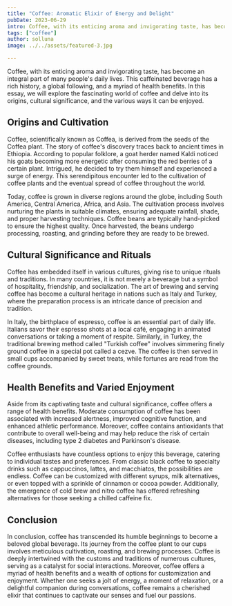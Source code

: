 ```yaml
---
title: "Coffee: Aromatic Elixir of Energy and Delight"
pubDate: 2023-06-29
intro: Coffee, with its enticing aroma and invigorating taste, has become an integral part of many people's daily lives.
tags: ["coffee"]
author: solluna
image: ../../assets/featured-3.jpg

---
```

Coffee, with its enticing aroma and invigorating taste, has become an integral part of many people's daily lives. This caffeinated beverage has a rich history, a global following, and a myriad of health benefits. In this essay, we will explore the fascinating world of coffee and delve into its origins, cultural significance, and the various ways it can be enjoyed.

## Origins and Cultivation

Coffee, scientifically known as Coffea, is derived from the seeds of the Coffea plant. The story of coffee's discovery traces back to ancient times in Ethiopia. According to popular folklore, a goat herder named Kaldi noticed his goats becoming more energetic after consuming the red berries of a certain plant. Intrigued, he decided to try them himself and experienced a surge of energy. This serendipitous encounter led to the cultivation of coffee plants and the eventual spread of coffee throughout the world.

Today, coffee is grown in diverse regions around the globe, including South America, Central America, Africa, and Asia. The cultivation process involves nurturing the plants in suitable climates, ensuring adequate rainfall, shade, and proper harvesting techniques. Coffee beans are typically hand-picked to ensure the highest quality. Once harvested, the beans undergo processing, roasting, and grinding before they are ready to be brewed.

## Cultural Significance and Rituals

Coffee has embedded itself in various cultures, giving rise to unique rituals and traditions. In many countries, it is not merely a beverage but a symbol of hospitality, friendship, and socialization. The art of brewing and serving coffee has become a cultural heritage in nations such as Italy and Turkey, where the preparation process is an intricate dance of precision and tradition.

In Italy, the birthplace of espresso, coffee is an essential part of daily life. Italians savor their espresso shots at a local café, engaging in animated conversations or taking a moment of respite. Similarly, in Turkey, the traditional brewing method called "Turkish coffee" involves simmering finely ground coffee in a special pot called a cezve. The coffee is then served in small cups accompanied by sweet treats, while fortunes are read from the coffee grounds.

## Health Benefits and Varied Enjoyment

Aside from its captivating taste and cultural significance, coffee offers a range of health benefits. Moderate consumption of coffee has been associated with increased alertness, improved cognitive function, and enhanced athletic performance. Moreover, coffee contains antioxidants that contribute to overall well-being and may help reduce the risk of certain diseases, including type 2 diabetes and Parkinson's disease.

Coffee enthusiasts have countless options to enjoy this beverage, catering to individual tastes and preferences. From classic black coffee to specialty drinks such as cappuccinos, lattes, and macchiatos, the possibilities are endless. Coffee can be customized with different syrups, milk alternatives, or even topped with a sprinkle of cinnamon or cocoa powder. Additionally, the emergence of cold brew and nitro coffee has offered refreshing alternatives for those seeking a chilled caffeine fix.

## Conclusion

In conclusion, coffee has transcended its humble beginnings to become a beloved global beverage. Its journey from the coffee plant to our cups involves meticulous cultivation, roasting, and brewing processes. Coffee is deeply intertwined with the customs and traditions of numerous cultures, serving as a catalyst for social interactions. Moreover, coffee offers a myriad of health benefits and a wealth of options for customization and enjoyment. Whether one seeks a jolt of energy, a moment of relaxation, or a delightful companion during conversations, coffee remains a cherished elixir that continues to captivate our senses and fuel our passions.